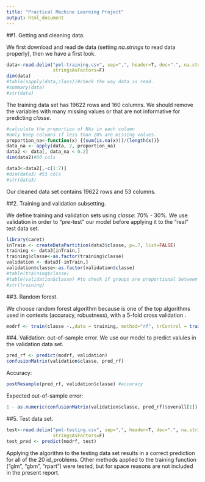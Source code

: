 ```yaml
---
title: "Practical Machine Learning Project"
output: html_document
---
```


##1. Getting and cleaning data.

We first download and read de data (setting *na.strings* to read data properly), then we have a first look.

```r
data<-read.delim("pml-training.csv", sep=",", header=T, dec=".", na.strings=c("","#DIV/0!", NA), 
                 stringsAsFactors=F)
dim(data)
#table(sapply(data,class))#check the way data is read.
#summary(data)
#str(data)
```

The training data set has 19622 rows and 160 columns. We should remove the variables with many missing values or that are not informative for predicting *classe*.

```r
#calculate the proportion of NAs in each column
#only keep columns if less than 20% are missing values.
proportion_na<-function(x) {(sum(is.na(x)))/(length(x))} 
data_na <- apply(data, 2, proportion_na)
data2 <- data[, data_na < 0.2]
dim(data2)#60 cols
```

```r
data3<-data2[,-c(1:7)]
#dim(data3) #53 cols
#str(data3)
```
Our cleaned data set contains 19622 rows and 53 columns.


##2. Training and validation subsetting.

We define training and validation sets using *classe*: 70% - 30%. We use validation in order to "pre-test" our model before applying it to the "real" test data set.

```r
library(caret)
inTrain <- createDataPartition(data3$classe, p=.7, list=FALSE)
training <- data3[inTrain,]
training$classe<-as.factor(training$classe)
validation <- data3[-inTrain,]
validation$classe<-as.factor(validation$classe)
#table(training$classe)
#table(validation$classe) #to check if groups are proportional between partitions.
#str(training)
```

##3. Random forest.

We choose random forest algorithm because is one of the top algorithms used in contexts (accuracy, robustness), with a 5-fold cross validation .

```r
modrf <- train(classe ~.,data = training, method="rf", trControl = trainControl(method="cv", 5))
```

##4. Validation: out-of-sample error.
We use our model to predict valules in the validation data set.
```r
pred_rf <- predict(modrf, validation)
confusionMatrix(validation$classe, pred_rf)
```
Accuracy:
```r
postResample(pred_rf, validation$classe) #accuracy
```
Expected out-of-sample error:
```r
1 - as.numeric(confusionMatrix(validation$classe, pred_rf)$overall[1]) #error
```


##5. Test data set.
```r
test<-read.delim("pml-testing.csv", sep=",", header=T, dec=".", na.strings=c("","#DIV/0!", NA), 
                 stringsAsFactors=F)
test_pred <- predict(modrf, test)
```
Applying the algorithm to the testing data set results in a correct prediction for all of the 20 id_problems. Other methods applied to the training function ("glm", "gbm", "rpart") were tested, but for space reasons are not included in the present report.
